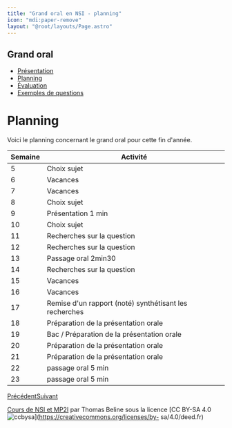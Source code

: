 ```yaml
---
title: "Grand oral en NSI - planning"
icon: "mdi:paper-remove"
layout: "@root/layouts/Page.astro"
---
```

 
## Grand oral

  * [Présentation](.)
  * [Planning](planning)
  * [Évaluation](evaluation)
  * [Exemples de questions](exemples)

# Planning

Voici le planning concernant le grand oral pour cette fin d'année.

Semaine | Activité  
---|---  
5  |  Choix sujet   
6  |  Vacances   
7  |  Vacances   
8  |  Choix sujet   
9  |  Présentation 1 min   
10  |  Choix sujet   
11  |  Recherches sur la question   
12  |  Recherches sur la question   
13  |  Passage oral 2min30   
14  |  Recherches sur la question   
15  |  Vacances   
16  |  Vacances   
17  |  Remise d'un rapport (noté) synthétisant les recherches   
18  |  Préparation de la présentation orale   
19  |  Bac / Préparation de la présentation orale   
20  |  Préparation de la présentation orale   
21  |  Préparation de la présentation orale   
22  |  passage oral 5 min   
23  |  passage oral 5 min   
[Précédent](.)[Suivant](evaluation)

[Cours de NSI et MP2I](https://kxs.fr/cours/) par Thomas Beline sous la
licence [CC BY-SA 4.0
![ccbysa](//cours/ccbysa.svg)](https://creativecommons.org/licenses/by-
sa/4.0/deed.fr)

